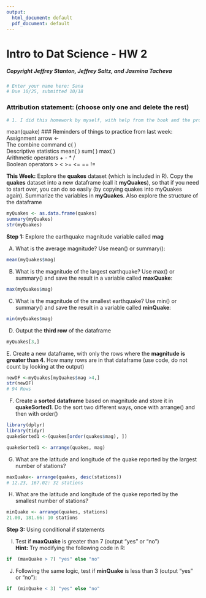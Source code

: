 ```yaml
---
output:
  html_document: default
  pdf_document: default
---
```

# Intro to Dat Science - HW 2
##### Copyright  Jeffrey Stanton, Jeffrey Saltz, and Jasmina Tacheva


```r
# Enter your name here: Sana
# Due 10/25, submitted 10/18
```

### Attribution statement: (choose only one and delete the rest)


```r
# 1. I did this homework by myself, with help from the book and the professor.
```
mean(quake)
### Reminders of things to practice from last week: 
Assignment arrow  		<- <br>
The combine command 	c( ) <br>
Descriptive statistics 	mean( ) sum( ) max( ) <br>
Arithmetic operators		+ - * /<br>
Boolean operators		>    <    >=    <=   ==   !=  <br>

**This Week:** Explore the **quakes** dataset (which is included in R). Copy the **quakes** dataset into a new dataframe (call it **myQuakes**), so that if you need to start over, you can do so easily (by copying quakes into myQuakes again). Summarize the variables in **myQuakes**. Also explore the structure of the dataframe




```r
myQuakes <- as.data.frame(quakes)
summary(myQuakes)
str(myQuakes)
```

**Step 1:** Explore the earthquake magnitude variable called **mag**  <br>

A.	What is the average magnitude? Use mean() or summary():


```r
mean(myQuakes$mag)
```

B.	What is the magnitude of the largest earthquake? Use max() or summary() and save the result in a variable called **maxQuake**:


```r
max(myQuakes$mag)
```

C.	What is the magnitude of the smallest earthquake? Use min() or summary() and save the result in a variable called **minQuake**:


```r
min(myQuakes$mag)
```

D.	Output the **third row** of the dataframe


```r
myQuakes[3,]
```

E. Create a new dataframe, with only the rows where the **magnitude is greater than 4**. How many rows are in that dataframe (use code, do not count by looking at the output) 


```r
newDF <-myQuakes[myQuakes$mag >4,]
str(newDF)
# 94 Rows
```

F.	Create a **sorted dataframe** based on magnitude and store it in **quakeSorted1**. Do the sort two different ways, once with arrange() and then with order()


```r
library(dplyr)
library(tidyr)
quakeSorted1 <-(quakes[order(quakes$mag), ]) 

quakeSorted1 <- arrange(quakes, mag)
```

G.	What are the latitude and longitude of the quake reported by the largest number of stations?  


```r
maxQuake<- arrange(quakes, desc(stations))
# 12.23, 167.02: 32 stations
```

H.	What are the latitude and longitude of the quake reported by the smallest number of stations?  


```r
minQuake <- arrange(quakes, stations)
21.00, 181.66: 10 stations
```

**Step 3:** Using conditional if statements <br>

I.	 Test if **maxQuake** is greater than 7 (output “yes” or “no”) <br>
**Hint:** Try modifying the following code in R: 


```r
if  (maxQuake > 7) "yes" else "no"
```

J.	 Following the same logic, test if **minQuake** is less than 3 (output “yes” or “no”):


```r
if  (minQuake < 3) "yes" else "no"
```
